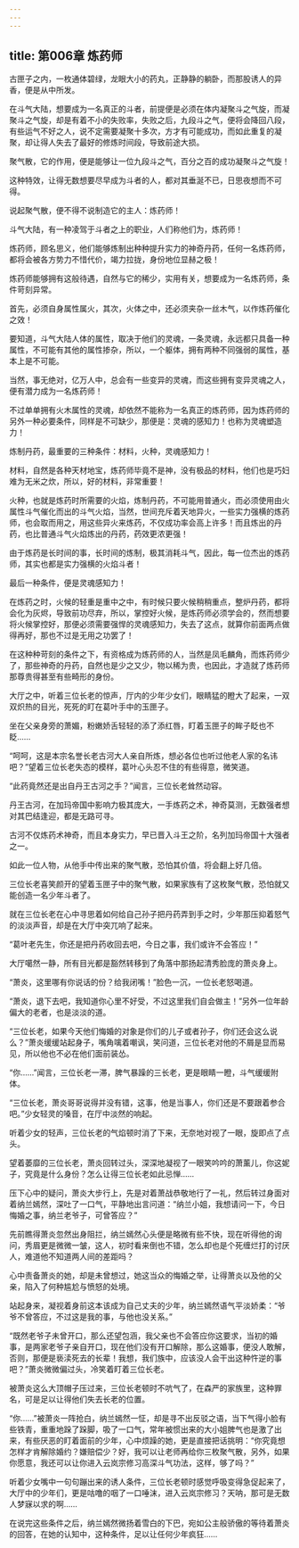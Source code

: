 ```yaml
---
---
---
```

title: 第006章 炼药师
---



古匣子之内，一枚通体碧绿，龙眼大小的药丸，正静静的躺卧，而那股诱人的异香，便是从中所发。

在斗气大陆，想要成为一名真正的斗者，前提便是必须在体内凝聚斗之气旋，而凝聚斗之气旋，却是有着不小的失败率，失败之后，九段斗之气，便将会降回八段，有些运气不好之人，说不定需要凝聚十多次，方才有可能成功，而如此重复的凝聚，却让得人失去了最好的修炼时间段，导致前途大损。

聚气散，它的作用，便是能够让一位九段斗之气，百分之百的成功凝聚斗之气旋！

这种特效，让得无数想要尽早成为斗者的人，都对其垂涎不已，日思夜想而不可得。

说起聚气散，便不得不说制造它的主人：炼药师！

斗气大陆，有一种凌驾于斗者之上的职业，人们称他们为，炼药师！

炼药师，顾名思义，他们能够炼制出种种提升实力的神奇丹药，任何一名炼药师，都将会被各方势力不惜代价，竭力拉拢，身份地位显赫之极！

炼药师能够拥有这般待遇，自然与它的稀少，实用有关，想要成为一名炼药师，条件苛刻异常。

首先，必须自身属性属火，其次，火体之中，还必须夹杂一丝木气，以作炼药催化之效！

要知道，斗气大陆人体的属性，取决于他们的灵魂，一条灵魂，永远都只具备一种属性，不可能有其他的属性掺杂，所以，一个躯体，拥有两种不同强弱的属性，基本上是不可能。

当然，事无绝对，亿万人中，总会有一些变异的灵魂，而这些拥有变异灵魂之人，便有潜力成为一名炼药师！

不过单单拥有火木属性的灵魂，却依然不能称为一名真正的炼药师，因为炼药师的另外一种必要条件，同样是不可缺少，那便是：灵魂的感知力！也称为灵魂塑造力！

炼制丹药，最重要的三种条件：材料，火种，灵魂感知力！

材料，自然是各种天材地宝，炼药师毕竟不是神，没有极品的材料，他们也是巧妇难为无米之炊，所以，好的材料，非常重要！

火种，也就是炼药时所需要的火焰，炼制丹药，不可能用普通火，而必须使用由火属性斗气催化而出的斗气火焰，当然，世间充斥着天地异火，一些实力强横的炼药师，也会取而用之，用这些异火来炼药，不仅成功率会高上许多！而且炼出的丹药，也比普通斗气火焰炼出的丹药，药效更浓更强！

由于炼药是长时间的事，长时间的炼制，极其消耗斗气，因此，每一位杰出的炼药师，其实也都是实力强横的火焰斗者！

最后一种条件，便是灵魂感知力！

在炼药之时，火候的轻重是重中之中，有时候只要火候稍稍重点，整炉丹药，都将会化为灰烬，导致前功尽弃，所以，掌控好火候，是炼药师必须学会的，然而想要将火候掌控好，那便必须需要强悍的灵魂感知力，失去了这点，就算你前面两点做得再好，那也不过是无用之功罢了！

在这种种苛刻的条件之下，有资格成为炼药师的人，当然是凤毛麟角，而炼药师少了，那些神奇的丹药，自然也是少之又少，物以稀为贵，也因此，才造就了炼药师那尊贵得甚至有些畸形的身份。

大厅之中，听着三位长老的惊声，厅内的少年少女们，眼睛猛的瞪大了起来，一双双炽热的目光，死死的盯在葛叶手中的玉匣子。

坐在父亲身旁的萧媚，粉嫩娇舌轻轻的添了添红唇，盯着玉匣子的眸子眨也不眨……

“呵呵，这是本宗名誉长老古河大人亲自所炼，想必各位也听过他老人家的名讳吧？”望着三位长老失态的模样，葛叶心头忍不住的有些得意，微笑道。

“此药竟然还是出自丹王古河之手？”闻言，三位长老耸然动容。

丹王古河，在加玛帝国中影响力极其庞大，一手炼药之术，神奇莫测，无数强者想对其巴结逢迎，都是无路可寻。

古河不仅炼药术神奇，而且本身实力，早已晋入斗王之阶，名列加玛帝国十大强者之一。

如此一位人物，从他手中传出来的聚气散，恐怕其价值，将会翻上好几倍。

三位长老喜笑颜开的望着玉匣子中的聚气散，如果家族有了这枚聚气散，恐怕就又能创造一名少年斗者了。

就在三位长老在心中寻思着如何给自己孙子把丹药弄到手之时，少年那压抑着怒气的淡淡声音，却是在大厅中突兀响了起来。

“葛叶老先生，你还是把丹药收回去吧，今日之事，我们或许不会答应！”

大厅噶然一静，所有目光都是豁然转移到了角落中那扬起清秀脸庞的萧炎身上。

“萧炎，这里哪有你说话的份？给我闭嘴！”脸色一沉，一位长老怒喝道。

“萧炎，退下去吧，我知道你心里不好受，不过这里我们自会做主！”另外一位年龄偏大的老者，也是淡淡的道。

“三位长老，如果今天他们悔婚的对象是你们的儿子或者孙子，你们还会这么说么？”萧炎缓缓站起身子，嘴角噙着嘲讽，笑问道，三位长老对他的不屑是显而易见，所以他也不必在他们面前装怂。

“你……”闻言，三位长老一滞，脾气暴躁的三长老，更是眼睛一瞪，斗气缓缓附体。

“三位长老，萧炎哥哥说得并没有错，这事，他是当事人，你们还是不要跟着参合吧。”少女轻灵的嗓音，在厅中淡然的响起。

听着少女的轻声，三位长老的气焰顿时消了下来，无奈地对视了一眼，旋即点了点头。

望着萎靡的三位长老，萧炎回转过头，深深地凝视了一眼笑吟吟的萧薰儿，你这妮子，究竟是什么身份？怎么让得三位长老如此忌惮……

压下心中的疑问，萧炎大步行上，先是对着萧战恭敬地行了一礼，然后转过身面对着纳兰嫣然，深吐了一口气，平静地出言问道：“纳兰小姐，我想请问一下，今日悔婚之事，纳兰老爷子，可曾答应？”

先前瞧得萧炎忽然出身阻拦，纳兰嫣然心头便是略微有些不快，现在听得他的询问，秀眉更是微微一皱，这人，初时看来倒也不错，怎么却也是个死缠烂打的讨厌人，难道他不知道两人间的差距吗？

心中责备萧炎的她，却是未曾想过，她这当众的悔婚之举，让得萧炎以及他的父亲，陷入了何种尴尬与愤怒的处境。

站起身来，凝视着身前这本该成为自己丈夫的少年，纳兰嫣然语气平淡娇柔：“爷爷不曾答应，不过这是我的事，与他也没关系。”

“既然老爷子未曾开口，那么还望包涵，我父亲也不会答应你这要求，当初的婚事，是两家老爷子亲自开口，现在他们没有开口解除，那么这婚事，便没人敢解，否则，那便是亵渎死去的长辈！我想，我们族中，应该没人会干出这种忤逆的事吧？”萧炎微微偏过头，冷笑着盯着三位长老。

被萧炎这么大顶帽子压过来，三位长老顿时不吭气了，在森严的家族里，这种罪名，可是足以让得他们失去长老的位置。

“你……”被萧炎一阵抢白，纳兰嫣然一怔，却是寻不出反驳之语，当下气得小脸有些铁青，重重地跺了跺脚，吸了一口气，常年被惯出来的大小姐脾气也是激了出来，有些厌恶的盯着面前的少年，心中烦躁的她，更是直接把话挑明：“你究竟想怎样才肯解除婚约？嫌赔偿少？好，我可以让老师再给你三枚聚气散，另外，如果你愿意，我还可以让你进入云岚宗修习高深斗气功法，这样，够了吗？”

听着少女嘴中一句句蹦出来的诱人条件，三位长老顿时感觉呼吸变得急促起来了，大厅中的少年们，更是咕噜的咽了一口唾沫，进入云岚宗修习？天呐，那可是无数人梦寐以求的啊……

在说完这些条件之后，纳兰嫣然微扬着雪白的下巴，宛如公主般骄傲的等待着萧炎的回答，在她的认知中，这种条件，足以让任何少年疯狂……